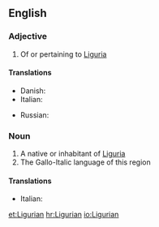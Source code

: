 ==English==

===Adjective===
{{en-adj}}

# Of or pertaining to [[Liguria]]

====Translations====
{{trans-top|Of or pertaining to Liguria}}
* Danish: {{t|da|ligurisk}}
* Italian: {{t+|it|ligure}}
{{trans-mid}}
* Russian: {{t|ru|лигурский|sc=Cyrl}}
{{trans-bottom}}

===Noun===
{{en-noun}}

# A native or inhabitant of [[Liguria]]
# The Gallo-Italic language of this region

====Translations====
{{trans-top|native or inhabitant}}
* Italian: {{t+|it|ligure|m|f}}
{{trans-mid}}
{{trans-bottom}}

[[et:Ligurian]]
[[hr:Ligurian]]
[[io:Ligurian]]